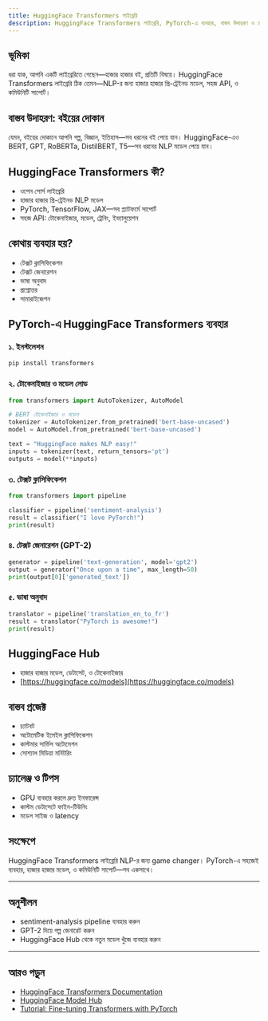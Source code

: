 ```yaml
---
title: HuggingFace Transformers লাইব্রেরি
description: HuggingFace Transformers লাইব্রেরি, PyTorch-এ ব্যবহার, বাস্তব উদাহরণ ও প্রজেক্ট
---
```


## ভূমিকা

ধরা যাক, আপনি একটি লাইব্রেরিতে গেছেন—হাজার হাজার বই, প্রতিটি বিষয়ে। HuggingFace Transformers লাইব্রেরি ঠিক তেমন—NLP-র জন্য হাজার হাজার প্রি-ট্রেইনড মডেল, সহজ API, ও কমিউনিটি সাপোর্ট।

## বাস্তব উদাহরণ: বইয়ের দোকান

যেমন, বইয়ের দোকানে আপনি গল্প, বিজ্ঞান, ইতিহাস—সব ধরনের বই পেয়ে যান। HuggingFace-এও BERT, GPT, RoBERTa, DistilBERT, T5—সব ধরনের NLP মডেল পেয়ে যান।

## HuggingFace Transformers কী?
- ওপেন সোর্স লাইব্রেরি
- হাজার হাজার প্রি-ট্রেইনড NLP মডেল
- PyTorch, TensorFlow, JAX—সব প্ল্যাটফর্মে সাপোর্ট
- সহজ API: টোকেনাইজার, মডেল, ট্রেনিং, ইভ্যালুয়েশন

## কোথায় ব্যবহার হয়?
- টেক্সট ক্লাসিফিকেশন
- টেক্সট জেনারেশন
- ভাষা অনুবাদ
- প্রশ্নোত্তর
- সামারাইজেশন

## PyTorch-এ HuggingFace Transformers ব্যবহার

### ১. ইনস্টলেশন
```bash
pip install transformers
```

### ২. টোকেনাইজার ও মডেল লোড
```python
from transformers import AutoTokenizer, AutoModel

# BERT টোকেনাইজার ও মডেল
tokenizer = AutoTokenizer.from_pretrained('bert-base-uncased')
model = AutoModel.from_pretrained('bert-base-uncased')

text = "HuggingFace makes NLP easy!"
inputs = tokenizer(text, return_tensors='pt')
outputs = model(**inputs)
```

### ৩. টেক্সট ক্লাসিফিকেশন
```python
from transformers import pipeline

classifier = pipeline('sentiment-analysis')
result = classifier("I love PyTorch!")
print(result)
```

### ৪. টেক্সট জেনারেশন (GPT-2)
```python
generator = pipeline('text-generation', model='gpt2')
output = generator("Once upon a time", max_length=50)
print(output[0]['generated_text'])
```

### ৫. ভাষা অনুবাদ
```python
translator = pipeline('translation_en_to_fr')
result = translator("PyTorch is awesome!")
print(result)
```

## HuggingFace Hub
- হাজার হাজার মডেল, ডেটাসেট, ও টোকেনাইজার
- [https://huggingface.co/models](https://huggingface.co/models)

## বাস্তব প্রজেক্ট
- চ্যাটবট
- অটোমেটিক ইমেইল ক্লাসিফিকেশন
- কাস্টমার সার্ভিস অটোমেশন
- সোশ্যাল মিডিয়া মনিটরিং

## চ্যালেঞ্জ ও টিপস
- GPU ব্যবহার করলে দ্রুত ইনফারেন্স
- কাস্টম ডেটাসেটে ফাইন-টিউনিং
- মডেল সাইজ ও latency

## সংক্ষেপে
HuggingFace Transformers লাইব্রেরি NLP-র জন্য game changer। PyTorch-এ সহজেই ব্যবহার, হাজার হাজার মডেল, ও কমিউনিটি সাপোর্ট—সব একসাথে।

---

## অনুশীলন
- sentiment-analysis pipeline ব্যবহার করুন
- GPT-2 দিয়ে গল্প জেনারেট করুন
- HuggingFace Hub থেকে নতুন মডেল খুঁজে ব্যবহার করুন

---

## আরও পড়ুন
- [HuggingFace Transformers Documentation](https://huggingface.co/docs/transformers/index)
- [HuggingFace Model Hub](https://huggingface.co/models)
- [Tutorial: Fine-tuning Transformers with PyTorch](https://huggingface.co/docs/transformers/training)

